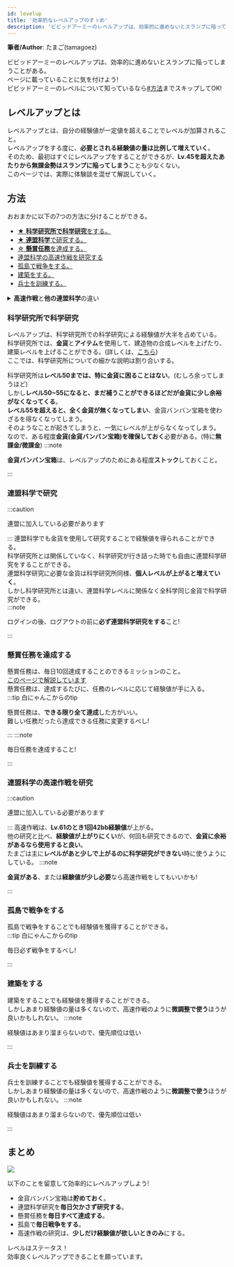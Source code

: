 ---
id: levelup
title: '効率的なレベルアップのすゝめ'
description: 'ビビッドアーミーのレベルアップは、効率的に進めないとスランプに陥ってしまうことがある。ページに載っていることに気を付けよう!'
---
<b>筆者/Author</b>: たまご(tamagoez)

ビビッドアーミーのレベルアップは、効率的に進めないとスランプに陥ってしまうことがある。  
ページに載っていることに気を付けよう!  
ビビッドアーミーのレベルについて知っているなら[#方法](#方法)までスキップしてOK!

## レベルアップとは
レベルアップとは、自分の経験値が一定値を超えることでレベルが加算されること。  
レベルアップをする度に、**必要とされる経験値の量は比例して増えていく**。  
そのため、最初はすぐにレベルアップをすることができるが、**Lv.45を超えたあたりから無課金勢はスランプに陥ってしまう**ことも少なくない。  
このページでは、実際に体験談を混ぜて解説していく。

## 方法
おおまかに以下の7つの方法に分けることができる。
 - [★ **科学研究所で科学研究**をする。](#科学研究所で科学研究)
 - [★ **連盟科学**で研究する。](#連盟科学で研究)
 - [☆ **懸賞任務**を達成する。](#懸賞任務を達成する)
 - [連盟科学の高速作戦を研究する](#連盟科学の高速作戦を研究)
 - [孤島で戦争をする。](#孤島で戦争をする)
 - [建築をする。](#建築をする)
 - [兵士を訓練する。](#兵士を訓練する)

<details>
  <summary><b>高速作戦</b>と<b>他の連盟科学</b>の違い</summary>
  <div>
   <div>高速作戦も他の連盟科学も、<b>連盟科学メニューから</b>研究することができる。<br/>しかし、<b>他の連盟科学は研究可能回数が10</b>で、互いにその値を共有しているが、高速作戦は共有しておらず、<b>研究可能回数は200</b>となっている。<br/>また高速作戦は、1分に1回程値が回復する。</div>
   <div>高速作戦は、科学PTが<b>20固定</b>に対し、他の連盟科学は<b>20~7500PT</b>と差がある。</div>
  </div>
</details>

### 科学研究所で科学研究
レベルアップは、科学研究所での科学研究による経験値が大半を占めている。  
科学研究所では、**金貨**と**アイテム**を使用して、建造物の合成レベルを上げたり、建築レベルを上げることができる。(詳しくは、[こちら](./building/laboratory))  
ここでは、科学研究所についての細かな説明は割り合いする。  
  
科学研究所は**レベル50までは、特に金貨に困ることはない**。(むしろ余ってしまうほど)  
しかし**レベル50~55になると、まだ補うことができるほどだが金貨に少し余裕がなくなってくる**。  
**レベル55を超えると、全く金貨が無くなってしまい**、金貨バンバン宝箱を使わざるを得なくなってしまう。  
そのようなことが起きてしまうと、一気にレベルが上がらなくなってしまう。  
なので、ある程度**金貨(金貨バンバン宝箱)を確保しておく**必要がある。(特に**無課金/微課金**)
:::note

**金貨バンバン宝箱**は、レベルアップのためにある程度**ストック**しておくこと。

:::

### 連盟科学で研究
:::caution

連盟に加入している必要があります

:::
連盟科学でも金貨を使用して研究することで経験値を得られることができる。  
科学研究所とは関係していなく、科学研究が行き詰った時でも自由に連盟科学研究をすることができる。  
連盟科学研究に必要な金貨は科学研究所同様、**個人レベルが上がると増えていく**。  
しかし科学研究所とは違い、連盟科学レベルに関係なく全科学同じ金貨で科学研究ができる。  
:::note

ログインの後、ログアウトの前に**必ず連盟科学研究をする**こと!

:::

### 懸賞任務を達成する
懸賞任務は、毎日10回達成することのできるミッションのこと。  
[このページで解説しています](mission)  
懸賞任務は、達成するたびに、任務のレベルに応じて経験値が手に入る。  
:::tip 白にゃんこからのtip

懸賞任務は、<b>できる限り全て達成</b>した方がいい。<br/>難しい任務だったら達成できる任務に変更するべし!

:::
:::note

毎日任務を達成すること!

:::

### 連盟科学の高速作戦を研究
:::caution

連盟に加入している必要があります

:::
高速作戦は、**Lv.61のとき1回42bb経験値**が上がる。  
他の研究と比べ、**経験値が上がりにくい**が、何回も研究できるので、**金貨に余裕があるなら使用すると良い**。  
たまごは主に**レベルがあと少しで上がるのに科学研究ができない**時に使うようにしている。
:::note

**金貨がある**、または**経験値が少し必要**なら高速作戦をしてもいいかも!

:::

### 孤島で戦争をする
孤島で戦争をすることでも経験値を獲得することができる。  
:::tip 白にゃんこからのtip

毎日必ず戦争をするべし!

:::

### 建築をする
建築をすることでも経験値を獲得することができる。  
しかしあまり経験値の量は多くないので、高速作戦のように**微調整で使う**ほうが良いかもしれない。
:::note

経験値はあまり溜まらないので、優先順位は低い

:::

### 兵士を訓練する
兵士を訓練することでも経験値を獲得することができる。  
しかしあまり経験値の量は多くないので、高速作戦のように**微調整で使う**ほうが良いかもしれない。
:::note

経験値はあまり溜まらないので、優先順位は低い

:::

## まとめ

<div class="balloon5">
  <div class="faceicon">
    <img src={useBaseUrl('@site/static/img/charactor/ハイム.png').default} />
  </div>
  <div class="chatting">
    <div class="says">
      <p>以下のことを留意して効率的にレベルアップしよう!</p>
    </div>
  </div>
</div>

 - 金貨バンバン宝箱は**貯めておく**。
 - 連盟科学研究を**毎日欠かさず研究する**。
 - 懸賞任務を**毎日すべて達成する**。
 - 孤島で**毎日戦争をする**。
 - 高速作戦の研究は、**少しだけ経験値が欲しいときのみ**にする。

レベルはステータス！  
効率良くレベルアップできることを願っています。  
